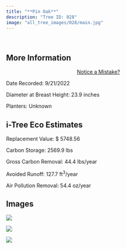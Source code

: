 ```yaml
---
title: "**Pin Oak**"
description: "Tree ID: 028"
image: "all_tree_images/028/main.jpg"
---
```


<br>

## **More Information**
::: column-margin
<center><a class="button" href="https://forms.gle/W6f5nwYxrM33hF4f7">Notice a Mistake?</a></center>
:::


Date Recorded:  9/21/2022

Diameter at Breast Height:  23.9  inches

Planters:  Unknown

## **i-Tree Eco Estimates**


 Replacement Value: $ 5748.56

 Carbon Storage:  2569.9  lbs

 Gross Carbon Removal:  44.4  lbs/year

 Avoided Runoff:  127.7  ft<sup>3</sup>/year

 Air Pollution Removal:  54.4  oz/year

## **Images**


 ![](all_tree_images/028/IMG_6407.jpg)

 ![](all_tree_images/028/IMG_6408.jpg)

 ![](all_tree_images/028/main.jpg)
